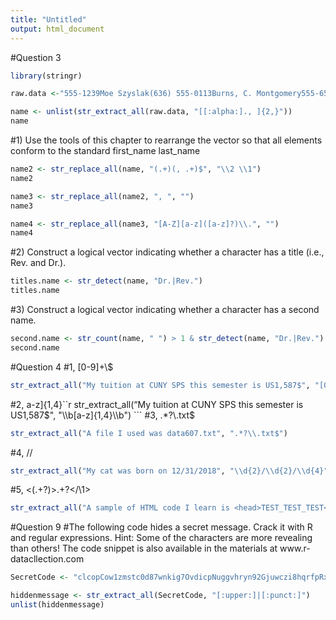---
title: "Untitled"
output: html_document
---
#Question 3
```{r}
library(stringr)
```
```{r}
raw.data <-"555-1239Moe Szyslak(636) 555-0113Burns, C. Montgomery555-6542Rev. Timothy Lovejoy555 8904Ned Flanders636-555-3226Simpson, Homer5553642Dr. Julius Hibbert"
```
```{r}
name <- unlist(str_extract_all(raw.data, "[[:alpha:]., ]{2,}"))
name
```
#1) Use the tools of this chapter to rearrange the vector so that all elements conform to the standard first_name last_name
```{r}
name2 <- str_replace_all(name, "(.+)(, .+)$", "\\2 \\1")
name2 
```
```{r}
name3 <- str_replace_all(name2, ", ", "")
name3
```
```{r}
name4 <- str_replace_all(name3, "[A-Z][a-z]([a-z]?)\\.", "")
name4
```
#2) Construct a logical vector indicating whether a character has a title (i.e., Rev. and Dr.).
```{r}
titles.name <- str_detect(name, "Dr.|Rev.")
titles.name
```
#3) Construct a logical vector indicating whether a character has a second name.
```{r}
second.name <- str_count(name, " ") > 1 & str_detect(name, "Dr.|Rev.") == FALSE
second.name
```
#Question 4
#1, [0-9]+\\$
```{r}
str_extract_all("My tuition at CUNY SPS this semester is US1,587$", "[0-9]+\\$")
```
#2, \b[a-z]{1,4}\b
```{r}
str_extract_all("My tuition at CUNY SPS this semester is US1,587$", "\\b[a-z]{1,4}\\b")
```
#3, .*?\.txt$
```{r}
str_extract_all("A file I used was data607.txt", ".*?\\.txt$")
```
#4, \d{2}/\d{2}/\d{4}
```{r}
str_extract_all("My cat was born on 12/31/2018", "\\d{2}/\\d{2}/\\d{4}")
```
#5, <(.+?)>.+?</\1>
```{r}
str_extract_all("A sample of HTML code I learn is <head>TEST_TEST_TEST</head>", "<(.+?)>.+?</\\1>")
```

#Question 9
#The following code hides a secret message. Crack it with R and regular expressions. Hint: Some of the characters are more revealing than others! The code snippet is also available in the materials at www.r-datacllection.com
```{r}
SecretCode <- "clcopCow1zmstc0d87wnkig7OvdicpNuggvhryn92Gjuwczi8hqrfpRxs5Aj5dwpn0TanwoUwisdij7Lj8kpf03AT5Idr3coc0bt7yczjatOaootj55t3Nj3ne6c4Sfek.r1w1YwwojigOd6vrfUrbz2.2bkAnbhzgv4R9i05zEcrop.wAgnb.SqoU65fPa1otfb7wEm24k6t3sR9zqe5fy89n6Nd5t9kc4fE905gmc4Rgxo5nhDk!gr"
```
```{r}
hiddenmessage <- str_extract_all(SecretCode, "[:upper:]|[:punct:]")
unlist(hiddenmessage)
```


